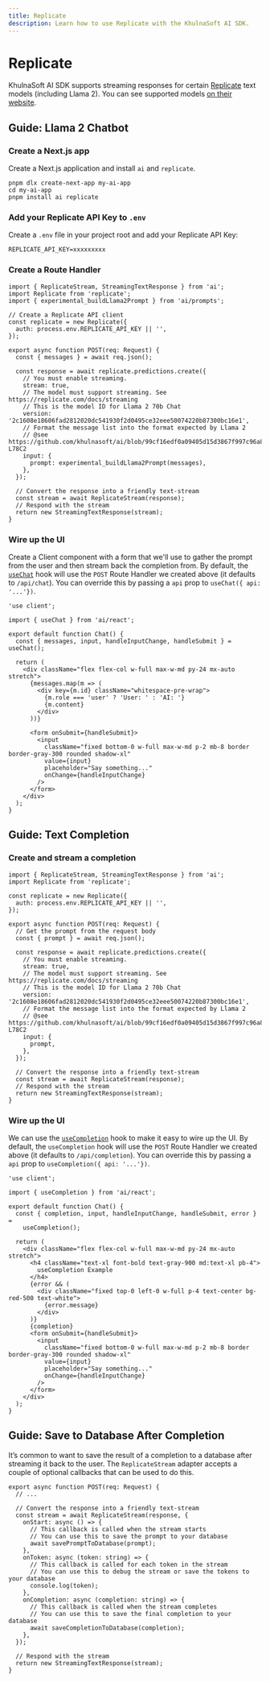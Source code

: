 ```yaml
---
title: Replicate
description: Learn how to use Replicate with the KhulnaSoft AI SDK.
---
```


# Replicate

KhulnaSoft AI SDK supports streaming responses for certain [Replicate](https://replicate.com) text models (including Llama 2).
You can see supported models [on their website](https://replicate.com/docs/streaming).

## Guide: Llama 2 Chatbot

<Steps>

### Create a Next.js app

Create a Next.js application and install `ai` and `replicate`.

```shell
pnpm dlx create-next-app my-ai-app
cd my-ai-app
pnpm install ai replicate
```

### Add your Replicate API Key to `.env`

Create a `.env` file in your project root and add your Replicate API Key:

```shell file=".env"
REPLICATE_API_KEY=xxxxxxxxx
```

### Create a Route Handler

```tsx file="app/api/chat/route.ts" showLineNumbers
import { ReplicateStream, StreamingTextResponse } from 'ai';
import Replicate from 'replicate';
import { experimental_buildLlama2Prompt } from 'ai/prompts';

// Create a Replicate API client
const replicate = new Replicate({
  auth: process.env.REPLICATE_API_KEY || '',
});

export async function POST(req: Request) {
  const { messages } = await req.json();

  const response = await replicate.predictions.create({
    // You must enable streaming.
    stream: true,
    // The model must support streaming. See https://replicate.com/docs/streaming
    // This is the model ID for Llama 2 70b Chat
    version: '2c1608e18606fad2812020dc541930f2d0495ce32eee50074220b87300bc16e1',
    // Format the message list into the format expected by Llama 2
    // @see https://github.com/khulnasoft/ai/blob/99cf16edf0a09405d15d3867f997c96a8da869c6/packages/core/prompts/huggingface.ts#L53C1-L78C2
    input: {
      prompt: experimental_buildLlama2Prompt(messages),
    },
  });

  // Convert the response into a friendly text-stream
  const stream = await ReplicateStream(response);
  // Respond with the stream
  return new StreamingTextResponse(stream);
}
```

### Wire up the UI

Create a Client component with a form that we'll use to gather the prompt from the user and then stream back the completion from.
By default, the [`useChat`](/docs/reference/ai-sdk-ui/use-chat) hook will use the `POST` Route Handler we created above (it defaults to `/api/chat`). You can override this by passing a `api` prop to `useChat({ api: '...'})`.

```tsx file="app/page.tsx" showLineNumbers
'use client';

import { useChat } from 'ai/react';

export default function Chat() {
  const { messages, input, handleInputChange, handleSubmit } = useChat();

  return (
    <div className="flex flex-col w-full max-w-md py-24 mx-auto stretch">
      {messages.map(m => (
        <div key={m.id} className="whitespace-pre-wrap">
          {m.role === 'user' ? 'User: ' : 'AI: '}
          {m.content}
        </div>
      ))}

      <form onSubmit={handleSubmit}>
        <input
          className="fixed bottom-0 w-full max-w-md p-2 mb-8 border border-gray-300 rounded shadow-xl"
          value={input}
          placeholder="Say something..."
          onChange={handleInputChange}
        />
      </form>
    </div>
  );
}
```

</Steps>

## Guide: Text Completion

<Steps>

### Create and stream a completion

```tsx file="app/api/completion/route.ts" showLineNumbers
import { ReplicateStream, StreamingTextResponse } from 'ai';
import Replicate from 'replicate';

const replicate = new Replicate({
  auth: process.env.REPLICATE_API_KEY || '',
});

export async function POST(req: Request) {
  // Get the prompt from the request body
  const { prompt } = await req.json();

  const response = await replicate.predictions.create({
    // You must enable streaming.
    stream: true,
    // The model must support streaming. See https://replicate.com/docs/streaming
    // This is the model ID for Llama 2 70b Chat
    version: '2c1608e18606fad2812020dc541930f2d0495ce32eee50074220b87300bc16e1',
    // Format the message list into the format expected by Llama 2
    // @see https://github.com/khulnasoft/ai/blob/99cf16edf0a09405d15d3867f997c96a8da869c6/packages/core/prompts/huggingface.ts#L53C1-L78C2
    input: {
      prompt,
    },
  });

  // Convert the response into a friendly text-stream
  const stream = await ReplicateStream(response);
  // Respond with the stream
  return new StreamingTextResponse(stream);
}
```

### Wire up the UI

We can use the [`useCompletion`](/docs/reference/ai-sdk-ui/use-completion) hook to make it easy to wire up the UI. By default, the `useCompletion` hook will use the `POST` Route Handler we created above (it defaults to `/api/completion`). You can override this by passing a `api` prop to `useCompletion({ api: '...'})`.

```tsx file="app/page.tsx" showLineNumbers
'use client';

import { useCompletion } from 'ai/react';

export default function Chat() {
  const { completion, input, handleInputChange, handleSubmit, error } =
    useCompletion();

  return (
    <div className="flex flex-col w-full max-w-md py-24 mx-auto stretch">
      <h4 className="text-xl font-bold text-gray-900 md:text-xl pb-4">
        useCompletion Example
      </h4>
      {error && (
        <div className="fixed top-0 left-0 w-full p-4 text-center bg-red-500 text-white">
          {error.message}
        </div>
      )}
      {completion}
      <form onSubmit={handleSubmit}>
        <input
          className="fixed bottom-0 w-full max-w-md p-2 mb-8 border border-gray-300 rounded shadow-xl"
          value={input}
          placeholder="Say something..."
          onChange={handleInputChange}
        />
      </form>
    </div>
  );
}
```

</Steps>

## Guide: Save to Database After Completion

It’s common to want to save the result of a completion to a database after streaming it back to the user. The `ReplicateStream` adapter accepts a couple of optional callbacks that can be used to do this.

```tsx file="app/api/completion/route.ts" showLineNumbers
export async function POST(req: Request) {
  // ...

  // Convert the response into a friendly text-stream
  const stream = await ReplicateStream(response, {
    onStart: async () => {
      // This callback is called when the stream starts
      // You can use this to save the prompt to your database
      await savePromptToDatabase(prompt);
    },
    onToken: async (token: string) => {
      // This callback is called for each token in the stream
      // You can use this to debug the stream or save the tokens to your database
      console.log(token);
    },
    onCompletion: async (completion: string) => {
      // This callback is called when the stream completes
      // You can use this to save the final completion to your database
      await saveCompletionToDatabase(completion);
    },
  });

  // Respond with the stream
  return new StreamingTextResponse(stream);
}
```
